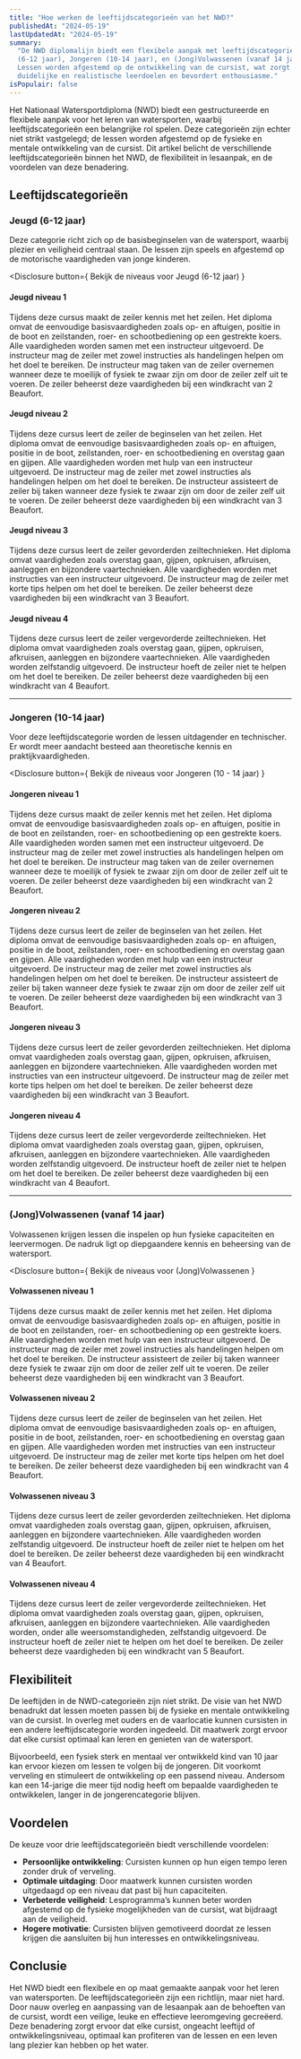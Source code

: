 ```yaml
---
title: "Hoe werken de leeftijdscategorieën van het NWD?"
publishedAt: "2024-05-19"
lastUpdatedAt: "2024-05-19"
summary:
  "De NWD diplomalijn biedt een flexibele aanpak met leeftijdscategorieën: Jeugd
  (6-12 jaar), Jongeren (10-14 jaar), en (Jong)Volwassenen (vanaf 14 jaar).
  Lessen worden afgestemd op de ontwikkeling van de cursist, wat zorgt voor
  duidelijke en realistische leerdoelen en bevordert enthousiasme."
isPopulair: false
---
```


Het Nationaal Watersportdiploma (NWD) biedt een gestructureerde en flexibele
aanpak voor het leren van watersporten, waarbij leeftijdscategorieën een
belangrijke rol spelen. Deze categorieën zijn echter niet strikt vastgelegd; de
lessen worden afgestemd op de fysieke en mentale ontwikkeling van de cursist.
Dit artikel belicht de verschillende leeftijdscategorieën binnen het NWD, de
flexibiliteit in lesaanpak, en de voordelen van deze benadering.

## Leeftijdscategorieën

### Jeugd (6-12 jaar)

Deze categorie richt zich op de basisbeginselen van de watersport, waarbij
plezier en veiligheid centraal staan. De lessen zijn speels en afgestemd op de
motorische vaardigheden van jonge kinderen.

<Disclosure
  button={
    <span className="font-semibold text-slate-900">Bekijk de niveaus voor Jeugd (6-12 jaar)</span>
  }
>

#### Jeugd niveau 1

Tijdens deze cursus maakt de zeiler kennis met het zeilen. Het diploma omvat de
eenvoudige basisvaardigheden zoals op- en aftuigen, positie in de boot en
zeilstanden, roer- en schootbediening op een gestrekte koers. Alle vaardigheden
worden samen met een instructeur uitgevoerd. De instructeur mag de zeiler met
zowel instructies als handelingen helpen om het doel te bereiken. De instructeur
mag taken van de zeiler overnemen wanneer deze te moeilijk of fysiek te zwaar
zijn om door de zeiler zelf uit te voeren. De zeiler beheerst deze vaardigheden
bij een windkracht van 2 Beaufort.

#### Jeugd niveau 2

Tijdens deze cursus leert de zeiler de beginselen van het zeilen. Het diploma
omvat de eenvoudige basisvaardigheden zoals op- en aftuigen, positie in de boot,
zeilstanden, roer- en schootbediening en overstag gaan en gijpen. Alle
vaardigheden worden met hulp van een instructeur uitgevoerd. De instructeur mag
de zeiler met zowel instructies als handelingen helpen om het doel te bereiken.
De instructeur assisteert de zeiler bij taken wanneer deze fysiek te zwaar zijn
om door de zeiler zelf uit te voeren. De zeiler beheerst deze vaardigheden bij
een windkracht van 3 Beaufort.

#### Jeugd niveau 3

Tijdens deze cursus leert de zeiler gevorderden zeiltechnieken. Het diploma
omvat vaardigheden zoals overstag gaan, gijpen, opkruisen, afkruisen, aanleggen
en bijzondere vaartechnieken. Alle vaardigheden worden met instructies van een
instructeur uitgevoerd. De instructeur mag de zeiler met korte tips helpen om
het doel te bereiken. De zeiler beheerst deze vaardigheden bij een windkracht
van 3 Beaufort.

#### Jeugd niveau 4

Tijdens deze cursus leert de zeiler vergevorderde zeiltechnieken. Het diploma
omvat vaardigheden zoals overstag gaan, gijpen, opkruisen, afkruisen, aanleggen
en bijzondere vaartechnieken. Alle vaardigheden worden zelfstandig uitgevoerd.
De instructeur hoeft de zeiler niet te helpen om het doel te bereiken. De zeiler
beheerst deze vaardigheden bij een windkracht van 4 Beaufort.

</Disclosure>

---

### Jongeren (10-14 jaar)

Voor deze leeftijdscategorie worden de lessen uitdagender en technischer. Er
wordt meer aandacht besteed aan theoretische kennis en praktijkvaardigheden.


<Disclosure
  button={
    <span className="font-semibold text-slate-900">Bekijk de niveaus voor Jongeren (10 - 14 jaar)</span>
  }
>

#### Jongeren niveau 1

Tijdens deze cursus maakt de zeiler kennis met het zeilen. Het diploma omvat de
eenvoudige basisvaardigheden zoals op- en aftuigen, positie in de boot en
zeilstanden, roer- en schootbediening op een gestrekte koers. Alle vaardigheden
worden samen met een instructeur uitgevoerd. De instructeur mag de zeiler met
zowel instructies als handelingen helpen om het doel te bereiken. De instructeur
mag taken van de zeiler overnemen wanneer deze te moeilijk of fysiek te zwaar
zijn om door de zeiler zelf uit te voeren. De zeiler beheerst deze vaardigheden
bij een windkracht van 2 Beaufort.

#### Jongeren niveau 2

Tijdens deze cursus leert de zeiler de beginselen van het zeilen. Het diploma
omvat de eenvoudige basisvaardigheden zoals op- en aftuigen, positie in de boot,
zeilstanden, roer- en schootbediening en overstag gaan en gijpen. Alle
vaardigheden worden met hulp van een instructeur uitgevoerd. De instructeur mag
de zeiler met zowel instructies als handelingen helpen om het doel te bereiken.
De instructeur assisteert de zeiler bij taken wanneer deze fysiek te zwaar zijn
om door de zeiler zelf uit te voeren. De zeiler beheerst deze vaardigheden bij
een windkracht van 3 Beaufort.

#### Jongeren niveau 3

Tijdens deze cursus leert de zeiler gevorderden zeiltechnieken. Het diploma
omvat vaardigheden zoals overstag gaan, gijpen, opkruisen, afkruisen, aanleggen
en bijzondere vaartechnieken. Alle vaardigheden worden met instructies van een
instructeur uitgevoerd. De instructeur mag de zeiler met korte tips helpen om
het doel te bereiken. De zeiler beheerst deze vaardigheden bij een windkracht
van 3 Beaufort.

#### Jongeren niveau 4

Tijdens deze cursus leert de zeiler vergevorderde zeiltechnieken. Het diploma
omvat vaardigheden zoals overstag gaan, gijpen, opkruisen, afkruisen, aanleggen
en bijzondere vaartechnieken. Alle vaardigheden worden zelfstandig uitgevoerd.
De instructeur hoeft de zeiler niet te helpen om het doel te bereiken. De zeiler
beheerst deze vaardigheden bij een windkracht van 4 Beaufort.

</Disclosure>

---

### (Jong)Volwassenen (vanaf 14 jaar)

Volwassenen krijgen lessen die inspelen op hun fysieke capaciteiten en
leervermogen. De nadruk ligt op diepgaandere kennis en beheersing van de
watersport.


<Disclosure
  button={
    <span className="font-semibold text-slate-900">
      Bekijk de niveaus voor (Jong)Volwassenen
    </span>
  }
>

#### Volwassenen niveau 1

Tijdens deze cursus maakt de zeiler kennis met het zeilen. Het diploma omvat de
eenvoudige basisvaardigheden zoals op- en aftuigen, positie in de boot en
zeilstanden, roer- en schootbediening op een gestrekte koers. Alle vaardigheden
worden met hulp van een instructeur uitgevoerd. De instructeur mag de zeiler met
zowel instructies als handelingen helpen om het doel te bereiken. De instructeur
assisteert de zeiler bij taken wanneer deze fysiek te zwaar zijn om door de
zeiler zelf uit te voeren. De zeiler beheerst deze vaardigheden bij een
windkracht van 3 Beaufort.

#### Volwassenen niveau 2

Tijdens deze cursus leert de zeiler de beginselen van het zeilen. Het diploma
omvat de eenvoudige basisvaardigheden zoals op- en aftuigen, positie in de boot,
zeilstanden, roer- en schootbediening en overstag gaan en gijpen. Alle
vaardigheden worden met instructies van een instructeur uitgevoerd. De
instructeur mag de zeiler met korte tips helpen om het doel te bereiken. De
zeiler beheerst deze vaardigheden bij een windkracht van 4 Beaufort.

#### Volwassenen niveau 3

Tijdens deze cursus leert de zeiler gevorderden zeiltechnieken. Het diploma
omvat vaardigheden zoals overstag gaan, gijpen, opkruisen, afkruisen, aanleggen
en bijzondere vaartechnieken. Alle vaardigheden worden zelfstandig uitgevoerd.
De instructeur hoeft de zeiler niet te helpen om het doel te bereiken. De zeiler
beheerst deze vaardigheden bij een windkracht van 4 Beaufort.

#### Volwassenen niveau 4

Tijdens deze cursus leert de zeiler vergevorderde zeiltechnieken. Het diploma
omvat vaardigheden zoals overstag gaan, gijpen, opkruisen, afkruisen, aanleggen
en bijzondere vaartechnieken. Alle vaardigheden worden, onder alle
weersomstandigheden, zelfstandig uitgevoerd. De instructeur hoeft de zeiler niet
te helpen om het doel te bereiken. De zeiler beheerst deze vaardigheden bij een
windkracht van 5 Beaufort.

</Disclosure>

## Flexibiliteit

De leeftijden in de NWD-categorieën zijn niet strikt. De visie van het NWD
benadrukt dat lessen moeten passen bij de fysieke en mentale ontwikkeling van de
cursist. In overleg met ouders en de vaarlocatie kunnen cursisten in een andere
leeftijdscategorie worden ingedeeld. Dit maatwerk zorgt ervoor dat elke cursist
optimaal kan leren en genieten van de watersport.

Bijvoorbeeld, een fysiek sterk en mentaal ver ontwikkeld kind van 10 jaar kan
ervoor kiezen om lessen te volgen bij de jongeren. Dit voorkomt verveling en
stimuleert de ontwikkeling op een passend niveau. Andersom kan een 14-jarige die
meer tijd nodig heeft om bepaalde vaardigheden te ontwikkelen, langer in de
jongerencategorie blijven.

## Voordelen

De keuze voor drie leeftijdscategorieën biedt verschillende voordelen:

- **Persoonlijke ontwikkeling**: Cursisten kunnen op hun eigen tempo leren
  zonder druk of verveling.
- **Optimale uitdaging**: Door maatwerk kunnen cursisten worden uitgedaagd op
  een niveau dat past bij hun capaciteiten.
- **Verbeterde veiligheid**: Lesprogramma’s kunnen beter worden afgestemd op de
  fysieke mogelijkheden van de cursist, wat bijdraagt aan de veiligheid.
- **Hogere motivatie**: Cursisten blijven gemotiveerd doordat ze lessen krijgen
  die aansluiten bij hun interesses en ontwikkelingsniveau.

## Conclusie

Het NWD biedt een flexibele en op maat gemaakte aanpak voor het leren van
watersporten. De leeftijdscategorieën zijn een richtlijn, maar niet hard. Door
nauw overleg en aanpassing van de lesaanpak aan de behoeften van de cursist,
wordt een veilige, leuke en effectieve leeromgeving gecreëerd. Deze benadering
zorgt ervoor dat elke cursist, ongeacht leeftijd of ontwikkelingsniveau,
optimaal kan profiteren van de lessen en een leven lang plezier kan hebben op
het water.
